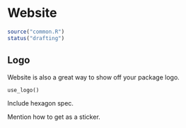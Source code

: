# Website

```r
source("common.R")
status("drafting")
```

## Logo

Website is also a great way to show off your package logo.

`use_logo()`

Include hexagon spec.

Mention how to get as a sticker.
